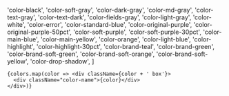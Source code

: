 
  'color-black',
  'color-soft-gray',
  'color-dark-gray',
  'color-md-gray',
  'color-text-gray',
  'color-text-dark',
  'color-fields-gray',
  'color-light-gray',
  'color-white',
  'color-error',
  'color-standard-blue',
  'color-original-purple',
  'color-original-purple-50pct',
  'color-soft-purple',
  'color-soft-purple-30pct',
  'color-main-blue',
  'color-main-yellow',
  'color-orange',
  'color-light-blue',
  'color-highlight',
  'color-highlight-30pct',
  'color-brand-teal',
  'color-brand-green',
  'color-brand-soft-green',
  'color-brand-soft-orange',
  'color-brand-soft-yellow',
  'color-drop-shadow',
]

<Meta title="Colors" />
<Unstyled>

  <section className="mat-typography grid">


    {colors.map(color => <div className={color + ' box'}>
      <div className="color-name">{color}</div>
    </div>)}

  </section>
</Unstyled>
<style>{`

.grid {
  display: grid;
  grid-template-columns: repeat(4, 1fr);
  gap: 10px;
}
.box {
  aspect-ratio:1;

  display: flex;
  align-items:end;
}

  .color-name {
  background-color: white;
  width: 100%;
  padding: 5px;

  }



`}
</style>
